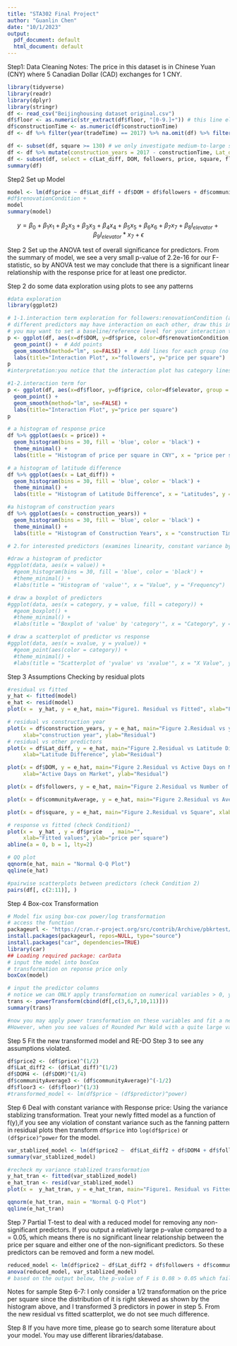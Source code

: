 ```yaml
---
title: "STA302 Final Project"
author: "Guanlin Chen"
date: "10/1/2023"
output:
  pdf_document: default
  html_document: default
---
```


Step1: Data Cleaning
Notes: The price in this dataset is in Chinese Yuan (CNY) where 5 Canadian Dollar (CAD) exchanges for 1 CNY.
```r
library(tidyverse)
library(readr)
library(dplyr)
library(stringr)
df <- read_csv("Beijinghousing dataset original.csv")
df$floor <- as.numeric(str_extract(df$floor, "[0-9.]+")) # this line eliminate the Chinese character which does not affect the "floor" number in this column.
df$constructionTime <- as.numeric(df$constructionTime)
df <- df %>% filter(year(tradeTime) == 2017) %>% na.omit(df) %>% filter (constructionTime != "δ֪")# we only focus on house traded in 2017

df <- subset(df, square >= 130) # we only investigate medium-to-large size houses in Beijing
df <- df %>% mutate(construction_years = 2017 - constructionTime, Lat_diff = Lat - 39.56) #calculate years since construction until 2017 and difference between the city center latitude and house location latitude.
df <- subset(df, select = c(Lat_diff, DOM, followers, price, square, floor, renovationCondition, subway, construction_years, communityAverage, elevator)) #here are the interested variables, you may choose other combinations to produce the optimal solution.
summary(df)
```

Step2 Set up Model 
```r
model <- lm(df$price ~ df$Lat_diff + df$DOM + df$followers + df$communityAverage + df$construction_years + df$square + df$floor + df$elevator+ df$floor:df$elevator)
#df$renovationCondition + 
model
summary(model)
```

$$y = \beta_0 + \beta_1x_1 +\beta_2x_3 +\beta_3x_3+\beta_4x_4+\beta_5x_5+\beta_6x_6+\beta_7x_7+\beta_8I_{elevator}+\beta_9I_{elevator}*x_7+\epsilon$$

Step 2 Set up the ANOVA test of overall significance for predictors.
From the summary of model, we see a very small p-value of 2.2e-16 for our F-statistic, so by ANOVA test we may conclude that there is a significant linear relationship with the response price for at least one predictor.

Step 2 do some data exploration using plots to see any patterns
```r

#data exploration
library(ggplot2)

# 1-1.interaction term exploration for followers:renovationCondition (a scatter plot)
# different predictors may have interaction on each other, draw this interaction plot to see any potential interaction, if the slopes of lines are obviously different then try to consider an interaction term in your model.
# you may want to set a baseline/reference level for your interaction term.
p <- ggplot(df, aes(x=df$DOM, y=df$price, color=df$renovationCondition, group = df$renovationCondition)) +  # Set variables and differentiate lines by factor 'renovationCondition'
  geom_point() +  # Add points
  geom_smooth(method="lm", se=FALSE) +  # Add lines for each group (no shading     for confidence interval)
  labs(title="Interaction Plot", x="followers", y="price per square")
p
#interpretation:you notice that the interaction plot has category lines in diff slopes, so there is some impact of renovation condition on followers and thus affect price.

#1-2.interaction term for 
p <- ggplot(df, aes(x=df$floor, y=df$price, color=df$elevator, group = df$elevator)) +
  geom_point() +
  geom_smooth(method="lm", se=FALSE) +  
  labs(title="Interaction Plot", y="price per square")
p

# a histogram of response price
df %>% ggplot(aes(x = price)) + 
  geom_histogram(bins = 30, fill = 'blue', color = 'black') +
  theme_minimal() +
  labs(title = "Histogram of price per square in CNY", x = "price per square", y = "Frequency")

# a histogram of latitude difference
df %>% ggplot(aes(x = Lat_diff)) + 
  geom_histogram(bins = 30, fill = 'blue', color = 'black') +
  theme_minimal() +
  labs(title = "Histogram of Latitude Difference", x = "Latitudes", y = "Frequency")

#a histogram of construction years
df %>% ggplot(aes(x = construction_years)) + 
  geom_histogram(bins = 30, fill = 'blue', color = 'black') +
  theme_minimal() +
  labs(title = "Histogram of Construction Years", x = "construction Time in years", y = "Frequency")

# 2.for interested predictors (examines linearity, constant variance by observing the feature such as skewness/spread...), uncomment them and replace with variables names.

#draw a histogram of predictor
#ggplot(data, aes(x = value)) + 
  #geom_histogram(bins = 30, fill = 'blue', color = 'black') +
  #theme_minimal() +
  #labs(title = "Histogram of 'value'", x = "Value", y = "Frequency")

# draw a boxplot of predictors
#ggplot(data, aes(x = category, y = value, fill = category)) +
  #geom_boxplot() +
  #theme_minimal() +
  #labs(title = "Boxplot of 'value' by 'category'", x = "Category", y = "Value")

# draw a scatterplot of predictor vs response
#ggplot(data, aes(x = xvalue, y = yvalue)) +
  #geom_point(aes(color = category)) + 
  #theme_minimal() +
  #labs(title = "Scatterplot of 'yvalue' vs 'xvalue'", x = "X Value", y = "Y Value")
```

Step 3 Assumptions Checking by residual plots
```r
#residual vs fitted
y_hat <- fitted(model)
e_hat <- resid(model)
plot(x =  y_hat, y = e_hat, main="Figure1. Residual vs Fitted", xlab="Fitted values of price per square",ylab="Residuals")

# residual vs construction year
plot(x = df$construction_years, y = e_hat, main="Figure 2.Residual vs years of construction",
     xlab="construction year", ylab="Residual")
# residual vs other predictors
plot(x = df$Lat_diff, y = e_hat, main="Figure 2.Residual vs Latitude Difference",
     xlab="Latitude Difference", ylab="Residual")

plot(x = df$DOM, y = e_hat, main="Figure 2.Residual vs Active Days on Market",
     xlab="Active Days on Market", ylab="Residual")

plot(x = df$followers, y = e_hat, main="Figure 2.Residual vs Number of Followers", xlab="Number of Followers", ylab="Residual")

plot(x = df$communityAverage, y = e_hat, main="Figure 2.Residual vs Average Community House Price", xlab="Average Community House Price in CNY", ylab="Residual")

plot(x = df$square, y = e_hat, main="Figure 2.Residual vs Square", xlab="Square in meter", ylab="Residual")

# response vs fitted (check Condition1)
plot(x =  y_hat , y = df$price   , main="",
     xlab="Fitted values", ylab="price per square")
abline(a = 0, b = 1, lty=2)

# QQ plot
qqnorm(e_hat, main = "Normal Q-Q Plot")
qqline(e_hat)

#pairwise scatterplots between predictors (check Condition 2)
pairs(df[, c(2:11)], )

```

Step 4 Box-cox Transformation
```r
# Model fix using box-cox power/log transformation
# access the function
packageurl <- "https://cran.r-project.org/src/contrib/Archive/pbkrtest/pbkrtest_0.4-4.tar.gz"
install.packages(packageurl, repos=NULL, type="source")
install.packages("car", dependencies=TRUE)
library(car)
## Loading required package: carData
# input the model into boxCox
# transformation on reponse price only
boxCox(model)

# input the predictor columns
# notice we can ONLY apply transformation on numerical variables > 0, you cannot do transformation for categorical variables.
trans <- powerTransform(cbind(df[,c(3,6,7,10,11)]))
summary(trans)

#now you may apply power transformation on these variables and fit a new transformed model, see Module4+5 Worksheet.
#However, when you see values of Rounded Pwr Wald with a quite large value larger than 2 or smaller than -2, do not apply this power transformation. When you get 0 of Rounded Pwr Walf, try log(x).


```

Step 5 Fit the new transformed model and RE-DO Step 3 to see any assumptions violated.
```r
df$price2 <- (df$price)^(1/2)
df$Lat_diff2 <- (df$Lat_diff)^(1/2)
df$DOM4 <- (df$DOM)^(1/4)
df$communityAverage3 <- (df$communityAverage)^(-1/2)
df$floor3 <- (df$floor)^(1/3)
#transformed_model <- lm(df$price ~ (df$predictor)^power)
```


Step 6 Deal with constant variance with Response price:
Using the variance stablizing transformation. Treat your newly fitted model as a function of f(y),if you see any violation of constant variance such as the fanning pattern in residual plots then transform `df$price` into `log(df$price)` or `(df$price)^power ` for the model.

```r
var_stablized_model <- lm(df$price2 ~  df$Lat_diff2 + df$DOM4 + df$followers + df$communityAverage3 + df$square + df$floor3 + df$renovationCondition + df$elevator + df$construction_years + df$floor3:df$elevator)
summary(var_stablized_model)

#recheck my variance stablized transformation 
y_hat_tran <- fitted(var_stablized_model)
e_hat_tran <- resid(var_stablized_model)
plot(x =  y_hat_tran, y = e_hat_tran, main="Figure1. Residual vs Fitted", xlab="Fitted values of price per square",ylab="Residuals")

qqnorm(e_hat_tran, main = "Normal Q-Q Plot")
qqline(e_hat_tran)
```


Step 7 Partial T-test to deal with a reduced model for removing any non-significant predictors. If you output a relatively large p-value compared to a = 0.05, which means there is no significant linear relationship between the price per square and either one of the non-significant predictors. So these predictors can be removed and form a new model.
```r
reduced_model <- lm(df$price2 ~ df$Lat_diff2 + df$followers + df$communityAverage3 + df$square + df$floor3 + df$construction_years)
anova(reduced_model, var_stablized_model)
# based on the output below, the p-value of F is 0.08 > 0.05 which fails to reject the null, so the other 3 non-significant predictors: DOM, subways, and followers:renovationCondition can be removed from the model.
```
Notes for sample Step 6-7: I only consider a 1/2 transformation on the price per square since the distribution of it is right skewed as shown by the histogram above, and I transformed 3 predictors in power in step 5. From the new residual vs fitted scatterplot, we do not see much difference.

Step 8 If you have more time, please go to search some literature about your model. You may use different libraries/database.

